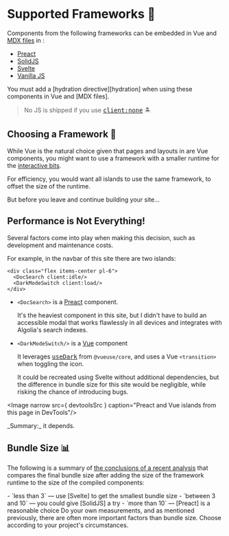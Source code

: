 [hydration]: /guide/hydration
[client:none]: /guide/hydration#clientnone
[mdx files]: /guide/markdown

[Vue]: /config/plugins#vitejsplugin-vue
[Preact]: /config/plugins#preactpreset-vite
[SolidJS]: /config/plugins#vite-plugin-solid
[Svelte]: /config/plugins#sveltejsvite-plugin-svelte
[vanilla JS]: /guide/client-scripts#vanilla-components

[useDark]: https://vueuse.org/core/usedark/

[size comparison]: https://dev.to/this-is-learning/javascript-framework-todomvc-size-comparison-504f

# Supported Frameworks 🧱

Components from the following frameworks can be embedded in Vue and [MDX files] in <Iles/>:

- [Preact]
- [SolidJS]
- [Svelte]
- [Vanilla JS]

<Tip warn>
You must add a [hydration directive][hydration] when using these components in Vue and [MDX files].
</Tip>

> No JS is shipped if you use <kbd>[client:none]</kbd> 🏝

## Choosing a Framework 🤔

While Vue is the natural choice given that pages and layouts in <Iles/> are Vue components,
you might want to use a framework with a smaller runtime for the [interactive bits][hydration].

For efficiency, you would want all islands to use the same framework, to offset
the size of the runtime.

But before you leave and continue building your site…

## Performance is Not Everything!

Several factors come into play when making this decision, such as development and maintenance costs.

For example, in the navbar of this site there are two islands:

```vue
<div class="flex items-center pl-6">
  <DocSearch client:idle/>
  <DarkModeSwitch client:load/>
</div>
```

- `<DocSearch>` is a [Preact] component.

  It's the heaviest component in this site, but I didn't have to build an accessible modal that works flawlessly in all devices and integrates with Algolia's search indexes.

- `<DarkModeSwitch/>` is a [Vue] component

  It leverages <kbd>[useDark]</kbd> from `@vueuse/core`, and uses a Vue `<transition>` when toggling the icon.

  It could be recreated using Svelte without additional dependencies, but the
  difference in bundle size for this site would be negligible, while risking the
  chance of introducing bugs.


<Image narrow src={ devtoolsSrc } caption="Preact and Vue islands from this page in DevTools"/>

<Tip title="Which framework should you choose?">
_Summary:_ it depends.
</Tip>

## Bundle Size 📊

The following is a summary of [the conclusions of a recent analysis][size comparison] that compares the final bundle size after adding the size of the framework runtime to the size of the compiled components:

<Tip title="If the amount of interactive components per page is">
- `less than 3` — use [Svelte] to get the smallest bundle size
- `between 3 and 10` — you could give [SolidJS] a try
- `more than 10` — [Preact] is a reasonable choice
</Tip>

<Tip title="But this is just a benchmark" warn>
Do your own measurements, and as mentioned previously, there are
often more important factors than bundle size. Choose according to your project's
circumstances.
</Tip>
